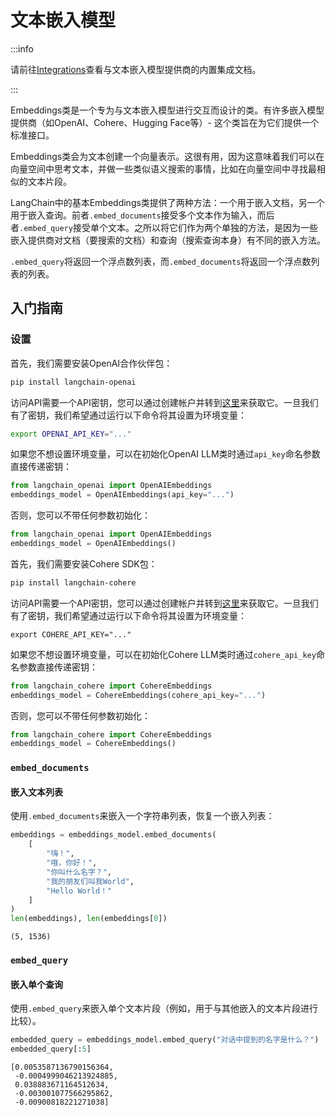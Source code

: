 # 文本嵌入模型

:::info

请前往[Integrations](/docs/integrations/text_embedding/)查看与文本嵌入模型提供商的内置集成文档。

:::

Embeddings类是一个专为与文本嵌入模型进行交互而设计的类。有许多嵌入模型提供商（如OpenAI、Cohere、Hugging Face等）- 这个类旨在为它们提供一个标准接口。

Embeddings类会为文本创建一个向量表示。这很有用，因为这意味着我们可以在向量空间中思考文本，并做一些类似语义搜索的事情，比如在向量空间中寻找最相似的文本片段。

LangChain中的基本Embeddings类提供了两种方法：一个用于嵌入文档，另一个用于嵌入查询。前者`.embed_documents`接受多个文本作为输入，而后者`.embed_query`接受单个文本。之所以将它们作为两个单独的方法，是因为一些嵌入提供商对文档（要搜索的文档）和查询（搜索查询本身）有不同的嵌入方法。

`.embed_query`将返回一个浮点数列表，而`.embed_documents`将返回一个浮点数列表的列表。

## 入门指南

### 设置



<Tabs>

  <TabItem value="openai" label="OpenAI" default>

首先，我们需要安装OpenAI合作伙伴包：

```bash
pip install langchain-openai
```

访问API需要一个API密钥，您可以通过创建帐户并转到[这里](https://platform.openai.com/account/api-keys)来获取它。一旦我们有了密钥，我们希望通过运行以下命令将其设置为环境变量：

```bash
export OPENAI_API_KEY="..."
```

如果您不想设置环境变量，可以在初始化OpenAI LLM类时通过`api_key`命名参数直接传递密钥：

```python
from langchain_openai import OpenAIEmbeddings
embeddings_model = OpenAIEmbeddings(api_key="...")
```

否则，您可以不带任何参数初始化：

```python
from langchain_openai import OpenAIEmbeddings
embeddings_model = OpenAIEmbeddings()
```

  </TabItem>

  <TabItem value="cohere" label="Cohere">

首先，我们需要安装Cohere SDK包：

```bash
pip install langchain-cohere
```

访问API需要一个API密钥，您可以通过创建帐户并转到[这里](https://dashboard.cohere.com/api-keys)来获取它。一旦我们有了密钥，我们希望通过运行以下命令将其设置为环境变量：

```shell
export COHERE_API_KEY="..."
```

如果您不想设置环境变量，可以在初始化Cohere LLM类时通过`cohere_api_key`命名参数直接传递密钥：

```python
from langchain_cohere import CohereEmbeddings
embeddings_model = CohereEmbeddings(cohere_api_key="...")
```

否则，您可以不带任何参数初始化：

```python
from langchain_cohere import CohereEmbeddings
embeddings_model = CohereEmbeddings()
```

  </TabItem>

</Tabs>

### `embed_documents`

#### 嵌入文本列表

使用`.embed_documents`来嵌入一个字符串列表，恢复一个嵌入列表：

```python
embeddings = embeddings_model.embed_documents(
    [
        "嗨！",
        "哦，你好！",
        "你叫什么名字？",
        "我的朋友们叫我World",
        "Hello World！"
    ]
)
len(embeddings), len(embeddings[0])
```

<CodeOutputBlock language="python">

```
(5, 1536)
```

</CodeOutputBlock>

### `embed_query`

#### 嵌入单个查询

使用`.embed_query`来嵌入单个文本片段（例如，用于与其他嵌入的文本片段进行比较）。

```python
embedded_query = embeddings_model.embed_query("对话中提到的名字是什么？")
embedded_query[:5]
```

<CodeOutputBlock language="python">

```
[0.0053587136790156364,
 -0.0004999046213924885,
 0.038883671164512634,
 -0.003001077566295862,
 -0.00900818221271038]
```

</CodeOutputBlock>